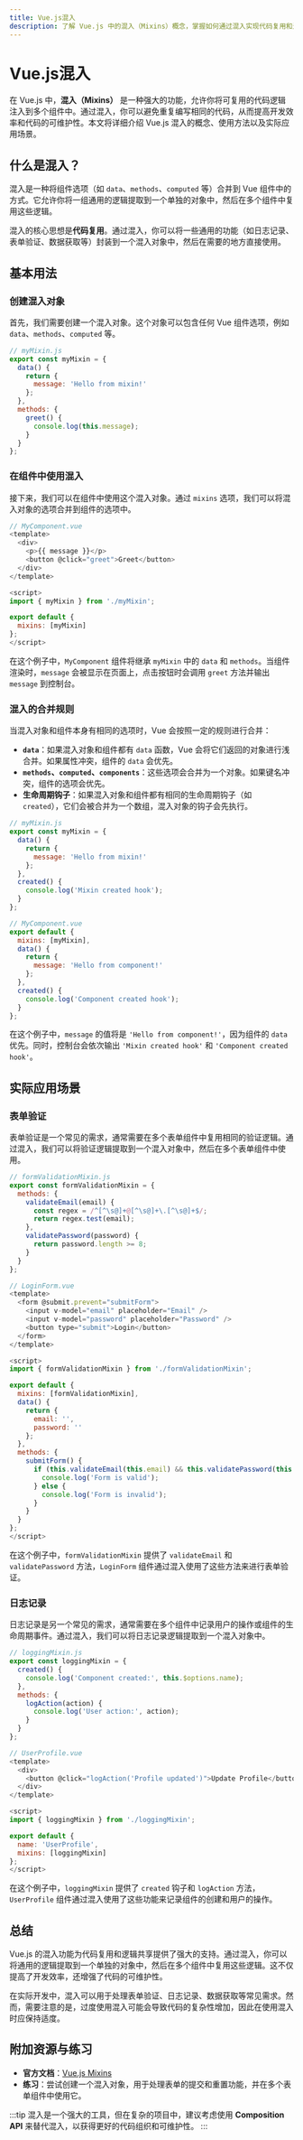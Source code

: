 ```yaml
---
title: Vue.js混入
description: 了解 Vue.js 中的混入（Mixins）概念，掌握如何通过混入实现代码复用和逻辑共享。
---
```


# Vue.js混入

在 Vue.js 中，**混入（Mixins）** 是一种强大的功能，允许你将可复用的代码逻辑注入到多个组件中。通过混入，你可以避免重复编写相同的代码，从而提高开发效率和代码的可维护性。本文将详细介绍 Vue.js 混入的概念、使用方法以及实际应用场景。

## 什么是混入？

混入是一种将组件选项（如 `data`、`methods`、`computed` 等）合并到 Vue 组件中的方式。它允许你将一组通用的逻辑提取到一个单独的对象中，然后在多个组件中复用这些逻辑。

混入的核心思想是**代码复用**。通过混入，你可以将一些通用的功能（如日志记录、表单验证、数据获取等）封装到一个混入对象中，然后在需要的地方直接使用。

## 基本用法

### 创建混入对象

首先，我们需要创建一个混入对象。这个对象可以包含任何 Vue 组件选项，例如 `data`、`methods`、`computed` 等。

```javascript
// myMixin.js
export const myMixin = {
  data() {
    return {
      message: 'Hello from mixin!'
    };
  },
  methods: {
    greet() {
      console.log(this.message);
    }
  }
};
```

### 在组件中使用混入

接下来，我们可以在组件中使用这个混入对象。通过 `mixins` 选项，我们可以将混入对象的选项合并到组件的选项中。

```javascript
// MyComponent.vue
<template>
  <div>
    <p>{{ message }}</p>
    <button @click="greet">Greet</button>
  </div>
</template>

<script>
import { myMixin } from './myMixin';

export default {
  mixins: [myMixin]
};
</script>
```

在这个例子中，`MyComponent` 组件将继承 `myMixin` 中的 `data` 和 `methods`。当组件渲染时，`message` 会被显示在页面上，点击按钮时会调用 `greet` 方法并输出 `message` 到控制台。

### 混入的合并规则

当混入对象和组件本身有相同的选项时，Vue 会按照一定的规则进行合并：

- **`data`**：如果混入对象和组件都有 `data` 函数，Vue 会将它们返回的对象进行浅合并。如果属性冲突，组件的 `data` 会优先。
- **`methods`、`computed`、`components`**：这些选项会合并为一个对象。如果键名冲突，组件的选项会优先。
- **生命周期钩子**：如果混入对象和组件都有相同的生命周期钩子（如 `created`），它们会被合并为一个数组，混入对象的钩子会先执行。

```javascript
// myMixin.js
export const myMixin = {
  data() {
    return {
      message: 'Hello from mixin!'
    };
  },
  created() {
    console.log('Mixin created hook');
  }
};

// MyComponent.vue
export default {
  mixins: [myMixin],
  data() {
    return {
      message: 'Hello from component!'
    };
  },
  created() {
    console.log('Component created hook');
  }
};
```

在这个例子中，`message` 的值将是 `'Hello from component!'`，因为组件的 `data` 优先。同时，控制台会依次输出 `'Mixin created hook'` 和 `'Component created hook'`。

## 实际应用场景

### 表单验证

表单验证是一个常见的需求，通常需要在多个表单组件中复用相同的验证逻辑。通过混入，我们可以将验证逻辑提取到一个混入对象中，然后在多个表单组件中使用。

```javascript
// formValidationMixin.js
export const formValidationMixin = {
  methods: {
    validateEmail(email) {
      const regex = /^[^\s@]+@[^\s@]+\.[^\s@]+$/;
      return regex.test(email);
    },
    validatePassword(password) {
      return password.length >= 8;
    }
  }
};

// LoginForm.vue
<template>
  <form @submit.prevent="submitForm">
    <input v-model="email" placeholder="Email" />
    <input v-model="password" placeholder="Password" />
    <button type="submit">Login</button>
  </form>
</template>

<script>
import { formValidationMixin } from './formValidationMixin';

export default {
  mixins: [formValidationMixin],
  data() {
    return {
      email: '',
      password: ''
    };
  },
  methods: {
    submitForm() {
      if (this.validateEmail(this.email) && this.validatePassword(this.password)) {
        console.log('Form is valid');
      } else {
        console.log('Form is invalid');
      }
    }
  }
};
</script>
```

在这个例子中，`formValidationMixin` 提供了 `validateEmail` 和 `validatePassword` 方法，`LoginForm` 组件通过混入使用了这些方法来进行表单验证。

### 日志记录

日志记录是另一个常见的需求，通常需要在多个组件中记录用户的操作或组件的生命周期事件。通过混入，我们可以将日志记录逻辑提取到一个混入对象中。

```javascript
// loggingMixin.js
export const loggingMixin = {
  created() {
    console.log('Component created:', this.$options.name);
  },
  methods: {
    logAction(action) {
      console.log('User action:', action);
    }
  }
};

// UserProfile.vue
<template>
  <div>
    <button @click="logAction('Profile updated')">Update Profile</button>
  </div>
</template>

<script>
import { loggingMixin } from './loggingMixin';

export default {
  name: 'UserProfile',
  mixins: [loggingMixin]
};
</script>
```

在这个例子中，`loggingMixin` 提供了 `created` 钩子和 `logAction` 方法，`UserProfile` 组件通过混入使用了这些功能来记录组件的创建和用户的操作。

## 总结

Vue.js 的混入功能为代码复用和逻辑共享提供了强大的支持。通过混入，你可以将通用的逻辑提取到一个单独的对象中，然后在多个组件中复用这些逻辑。这不仅提高了开发效率，还增强了代码的可维护性。

在实际开发中，混入可以用于处理表单验证、日志记录、数据获取等常见需求。然而，需要注意的是，过度使用混入可能会导致代码的复杂性增加，因此在使用混入时应保持适度。

## 附加资源与练习

- **官方文档**：[Vue.js Mixins](https://v3.vuejs.org/guide/mixins.html)
- **练习**：尝试创建一个混入对象，用于处理表单的提交和重置功能，并在多个表单组件中使用它。

:::tip
混入是一个强大的工具，但在复杂的项目中，建议考虑使用 **Composition API** 来替代混入，以获得更好的代码组织和可维护性。
:::
